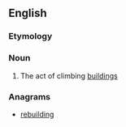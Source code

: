 ==English==
{{wikipedia}}
===Etymology===
{{blend|building|bouldering|lang=en}}

===Noun===
{{en-noun|-}}
# The act of climbing [[building]]s

===Anagrams===
* [[rebuilding#English|rebuilding]]